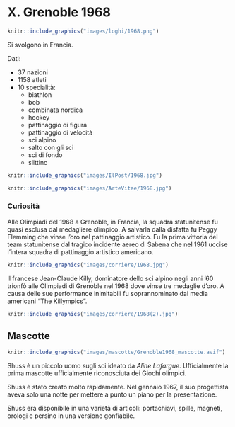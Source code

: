 # X. Grenoble 1968 {-}

```{r, echo=FALSE, out.width='40%', fig.cap='X edizione dei Giochi olimpici invernali'}
knitr::include_graphics("images/loghi/1968.png")
```

Si svolgono in Francia.

Dati:

* 37 nazioni
* 1158 atleti
* 10 specialità:
  * biathlon
  * bob
  * combinata nordica
  * hockey
  * pattinaggio di figura
  * pattinaggio di velocità
  * sci alpino
  * salto con gli sci
  * sci di fondo
  * slittino

```{r, echo=FALSE, out.width='80%', fig.cap='Le statunitensi Mary Meyers, Dianne Holum e Jennifer Fish, terze classificate nel pattinaggio di velocità dopo aver fatto registrare lo stesso identico tempo, alle Olimpiadi invernali di Grenoble del 1968. (Allsport Hulton/Archive)'}
knitr::include_graphics("images/IlPost/1968.jpg")
```
```{r, echo=FALSE, out.width='80%', fig.cap="Grenoble 1968. Alcuni giocatori delle squadre di hockey della Cecoslovacchia e dell’URSS sono incastrati nella porta della Cecoslovacchia, durante una partita delle Olimpiadi.(Artevitae)"}
knitr::include_graphics("images/ArteVitae/1968.jpg")
```

### Curiosità {-}

Alle Olimpiadi del 1968 a Grenoble, in Francia, la squadra statunitense fu quasi esclusa dal medagliere olimpico. A salvarla dalla disfatta fu Peggy Flemming che vinse l'oro nel pattinaggio artistico. Fu la prima vittoria del team statunitense dal tragico incidente aereo di Sabena che nel 1961 uccise l'intera squadra di pattinaggio artistico americano.

```{r, echo=FALSE, out.width='80%', fig.cap='(Corriere della Sera)'}
knitr::include_graphics("images/corriere/1968.jpg")
```

Il francese Jean-Claude Killy, dominatore dello sci alpino negli anni '60 trionfò alle Olimpiadi di Grenoble nel 1968 dove vinse tre medaglie d'oro. A causa delle sue performance inimitabili fu soprannominato dai media americani "The Killympics". 

```{r, echo=FALSE, out.width='80%', fig.cap='(Corriere della Sera)'}
knitr::include_graphics("images/corriere/1968(2).jpg")
```

## Mascotte {-}

```{r, echo=FALSE, out.width='40%', fig.cap='Schuss'}
knitr::include_graphics("images/mascotte/Grenoble1968_mascotte.avif")
```

Shuss è un piccolo uomo sugli sci ideato da *Aline Lafargue*. Ufficialmente la prima mascotte ufficialmente riconosciuta dei Giochi olimpici.

Shuss è stato creato molto rapidamente. Nel gennaio 1967, il suo progettista aveva solo una notte per mettere a punto un piano per la presentazione.


Shuss era disponibile in una varietà di articoli: portachiavi, spille, magneti, orologi e persino in una versione gonfiabile.